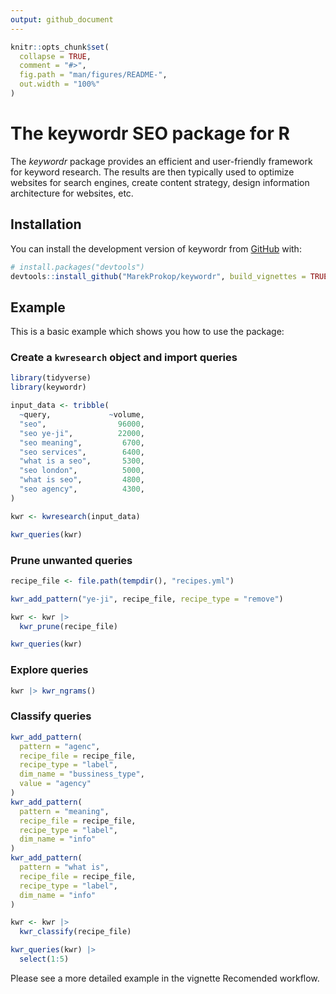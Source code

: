 ```yaml
---
output: github_document
---
```


<!-- README.md is generated from README.Rmd. Please edit that file -->

```r
knitr::opts_chunk$set(
  collapse = TRUE,
  comment = "#>",
  fig.path = "man/figures/README-",
  out.width = "100%"
)
```

# The keywordr SEO package for R

<!-- badges: start -->
<!-- badges: end -->

The *keywordr* package provides an efficient and user-friendly framework for keyword research. The results are then typically used to optimize websites for search engines, create content strategy, design information architecture for websites, etc.

## Installation

You can install the development version of keywordr from [GitHub](https://github.com/) with:

``` r
# install.packages("devtools")
devtools::install_github("MarekProkop/keywordr", build_vignettes = TRUE)
```

## Example

This is a basic example which shows you how to use the package:

### Create a `kwresearch` object and import queries

```r
library(tidyverse)
library(keywordr)

input_data <- tribble(
  ~query,             ~volume,
  "seo",                96000,
  "seo ye-ji",          22000,
  "seo meaning",         6700,
  "seo services",        6400,
  "what is a seo",       5300,
  "seo london",          5000,
  "what is seo",         4800,
  "seo agency",          4300,
)

kwr <- kwresearch(input_data)

kwr_queries(kwr)
```

### Prune unwanted queries

```r
recipe_file <- file.path(tempdir(), "recipes.yml")

kwr_add_pattern("ye-ji", recipe_file, recipe_type = "remove")

kwr <- kwr |> 
  kwr_prune(recipe_file)

kwr_queries(kwr)
```

### Explore queries

```r
kwr |> kwr_ngrams()
```

### Classify queries

```r
kwr_add_pattern(
  pattern = "agenc",
  recipe_file = recipe_file,
  recipe_type = "label",
  dim_name = "bussiness_type",
  value = "agency"
)
kwr_add_pattern(
  pattern = "meaning",
  recipe_file = recipe_file,
  recipe_type = "label",
  dim_name = "info"
)
kwr_add_pattern(
  pattern = "what is",
  recipe_file = recipe_file,
  recipe_type = "label",
  dim_name = "info"
)

kwr <- kwr |> 
  kwr_classify(recipe_file)

kwr_queries(kwr) |> 
  select(1:5)
```

Please see a more detailed example in the vignette Recomended workflow.
